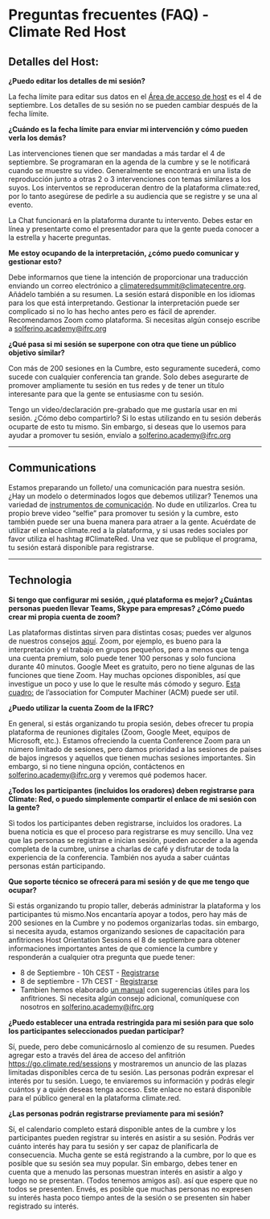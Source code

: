 # Preguntas frecuentes (FAQ) - Climate Red Host

## Detalles del Host:

**¿Puedo editar los detalles de mi sesión?**

La fecha límite para editar sus datos en el [Área de acceso de host](https://go.climate.red/sessions) es el 4 de septiembre.
Los detalles de su sesión no se pueden cambiar después de la fecha límite.

**¿Cuándo es la fecha límite para enviar mi intervención y cómo pueden verla los demás?**

Las intervenciones tienen que ser mandadas a más tardar el 4 de septiembre. Se programaran en la agenda de la cumbre y se le notificará cuando se muestre su video. Generalmente se encontrará en una lista de reproducción junto a otras 2 o 3 intervenciones con temas similares a los suyos. Los interventos se reproduceran dentro de la plataforma climate:red, por lo tanto asegúrese de pedirle a su audiencia que se registre y se una al evento.

La Chat funcionará en la plataforma durante tu intervento. Debes estar en línea y presentarte como el presentador para que la gente pueda conocer a la estrella y hacerte preguntas.

**Me estoy ocupando de la interpretación, ¿cómo puedo comunicar y gestionar esto?**

Debe informarnos que tiene la intención de proporcionar una traducción enviando un correo electrónico a climateredsummit@climatecentre.org. Añádelo también a su resumen. La sesión estará disponible en los idiomas para los que está interpretando. Gestionar la interpretación puede ser complicado si no lo has hecho antes pero es fácil de aprender. Recomendamos Zoom como plataforma. Si necesitas algún consejo escribe a solferino.academy@ifrc.org

**¿Qué pasa si mi sesión se superpone con otra que tiene un público objetivo similar?**

Con más de 200 sesiones en la Cumbre, esto seguramente sucederá, como sucede con cualquier conferencia tan grande.
Solo debes asegurarte de promover ampliamente tu sesión en tus redes y de tener un título interesante para que la gente se entusiasme con tu sesión.

Tengo un video/declaración pre-grabado que me gustaría usar en mi sesión. ¿Cómo debo compartirlo?
Si lo estas utilizando en tu sesión deberás ocuparte de esto tu mismo. Sin embargo, si deseas que lo usemos para ayudar a promover tu sesión, envíalo a solferino.academy@ifrc.org

---

## Communications

Estamos preparando un folleto/ una comunicación para nuestra sesión. ¿Hay un modelo o determinados logos que debemos utilizar?
Tenemos una variedad de [instrumentos de comunicación](https://future-rcrc.com/2020/08/31/climate-red-communications-pack/). No dude en utilizarlos. Crea tu propio breve video “selfie” para promover tu sesión y la cumbre, esto también puede ser una buena manera para atraer a la gente. Acuérdate de utilizar el enlace climate.red a la plataforma, y si usas redes sociales por favor utiliza el hashtag #ClimateRed. Una vez que se publique el programa, tu sesión estará disponible para registrarse.

---

## Technologia

**Si tengo que configurar mi sesión, ¿qué plataforma es mejor? ¿Cuántas personas pueden llevar Teams, Skype para empresas? ¿Cómo puedo crear mi propia cuenta de zoom?**

Las plataformas distintas sirven para distintas cosas; puedes ver algunos de nuestros consejos [aquí](https://future-rcrc.com/fr/2020/06/22/virtual-climate-summit-climatered/#tools). Zoom, por ejemplo, es bueno para la interpretación y el trabajo en grupos pequeños, pero a menos que tenga una cuenta premium, solo puede tener 100 personas y solo funciona durante 40 minutos.
Google Meet es gratuito, pero no tiene algunas de las funciones que tiene Zoom. Hay muchas opciones disponibles, así que investigue un poco y use lo que le resulte más cómodo y seguro. [Esta cuadro:](https://docs.google.com/document/d/1LLLniPkf48CCZyG_BNy1ylF2wXNlztqNEOnzNuMQmJc/edit#heading=h.z6d7tgqcpugp) de l’association for Computer Machiner (ACM) puede ser util.

**¿Puedo utilizar la cuenta Zoom de la IFRC?**

En general, si estás organizando tu propia sesión, debes ofrecer tu propia plataforma de reuniones digitales (Zoom, Google Meet, equipos de Microsoft, etc.).
Estamos ofreciendo la cuenta Conference Zoom para un número limitado de sesiones, pero damos prioridad a las sesiones de países de bajos ingresos y aquellos que tienen muchas sesiones importantes.
Sin embargo, si no tiene ninguna opción, contáctenos en solferino.academy@ifrc.org y veremos qué podemos hacer.

**¿Todos los participantes (incluidos los oradores) deben registrarse para Climate: Red, o puedo simplemente compartir el enlace de mi sesión con la gente?**

Sì todos los participantes deben registrarse, incluidos los oradores. La buena noticia es que el proceso para registrarse es muy sencillo. Una vez que las personas se registran e inician sesión, pueden acceder a la agenda completa de la cumbre, unirse a charlas de café y disfrutar de toda la experiencia de la conferencia. También nos ayuda a saber cuántas personas están participando.

**Que soporte técnico se ofrecerá para mi sesión y de que me tengo que ocupar?**

Si estás organizando tu propio taller, deberás administrar la plataforma y los participantes tú mismo.Nos encantaría apoyar a todos, pero hay más de 200 sesiones en la Cumbre y no podemos organizarlas todas. sin embargo, si necesita ayuda, estamos organizando sesiones de capacitación para anfitriones Host Orientation Sessions el 8 de septiembre para obtener informaciones importantes antes de que comience la cumbre y responderán a cualquier otra pregunta que puede tener:

- 8 de Septiembre - 10h CEST - [Registrarse](https://zoom.us/meeting/register/tJArdOGurDkjGNWp5UAsbX7J5lgEEaTpv0D1)
- 8 de septiembre - 17h CEST - [Registrarse](https://zoom.us/meeting/register/tJYkde2pqD4pE9BuT_yNxxHfUXIZSR2ACobq)
- Tambien hemos elaborado [un manual](https://future-rcrc.com/wp-content/uploads/2020/08/Climate-Red-Session-Hosts-Handbook-0820-B.pdf) con sugerencias útiles para los anfitriones. Si necesita algún consejo adicional, comuníquese con nosotros en solferino.academy@ifrc.org

**¿Puedo establecer una entrada restringida para mi sesión para que solo los participantes seleccionados puedan participar?**

Sí, puede, pero debe comunicárnoslo al comienzo de su resumen. Puedes agregar esto a través del área de acceso del anfitrión <https://go.climate.red/sessions> y mostraremos un anuncio de las plazas limitadas disponibles cerca de tu sesión. Las personas podrán expresar el interés por tu sesión. Luego, te enviaremos su información y podrás elegir cuántos y a quién deseas tenga acceso. Este enlace no estará disponible para el público general en la plataforma climate.red.

**¿Las personas podrán registrarse previamente para mi sesión?**

Sí, el calendario completo estará disponible antes de la cumbre y los participantes pueden registrar su interés en asistir a su sesión. Podrás ver cuánto interés hay para tu sesión y ser capaz de planificarla de consecuencia. Mucha gente se está registrando a la cumbre, por lo que es posible que su sesión sea muy popular. Sin embargo, debes tener en cuenta que a menudo las personas muestran interés en asistir a algo y luego no se presentan. (Todos tenemos amigos así). así que espere que no todos se presenten. Envés, es posible que muchas personas no expresen su interés hasta poco tiempo antes de la sesión o se presenten sin haber registrado su interés.
